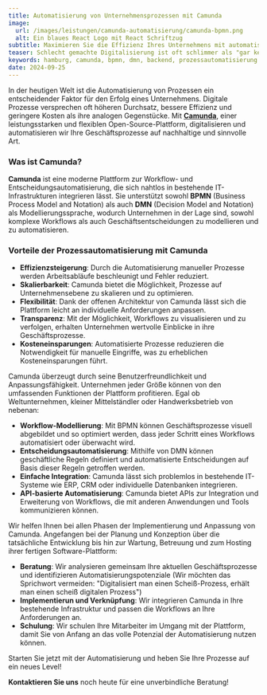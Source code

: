 ```yaml
---
title: Automatisierung von Unternehmensprozessen mit Camunda
image:
  url: /images/leistungen/camunda-automatisierung/camunda-bpmn.png
  alt: Ein blaues React Logo mit React Schriftzug
subtitle: Maximieren Sie die Effizienz Ihres Unternehmens mit automatisierten Workflows
teaser: Schlecht gemachte Digitalisierung ist oft schlimmer als "gar keine Digitalisierung". Wir helfen Ihnen mit Camunda dabei, die Digitalisierung in ihrem Unternehmen sinnvoll, nachhaltig und innovativ zu gestalten.
keywords: hamburg, camunda, bpmn, dmn, backend, prozessautomatisierung
date: 2024-09-25
---
```


In der heutigen Welt ist die Automatisierung von Prozessen ein entscheidender Faktor für den Erfolg eines Unternehmens. Digitale Prozesse versprechen oft höheren Durchsatz, bessere Effizienz und geringere Kosten als ihre analogen Gegenstücke. Mit [**Camunda**](https://camunda.com/), einer leistungsstarken und flexiblen Open-Source-Plattform, digitalisieren und automatisieren wir Ihre Geschäftsprozesse auf nachhaltige und sinnvolle Art.

### Was ist Camunda?

**Camunda** ist eine moderne Plattform zur Workflow- und Entscheidungsautomatisierung, die sich nahtlos in bestehende IT-Infrastrukturen integrieren lässt. Sie unterstützt sowohl **BPMN** (Business Process Model and Notation) als auch **DMN** (Decision Model and Notation) als Modellierungssprache, wodurch Unternehmen in der Lage sind, sowohl komplexe Workflows als auch Geschäftsentscheidungen zu modellieren und zu automatisieren.

### Vorteile der Prozessautomatisierung mit Camunda

- **Effizienzsteigerung**: Durch die Automatisierung manueller Prozesse werden Arbeitsabläufe beschleunigt und Fehler reduziert.
- **Skalierbarkeit**: Camunda bietet die Möglichkeit, Prozesse auf Unternehmensebene zu skalieren und zu optimieren.
- **Flexibilität**: Dank der offenen Architektur von Camunda lässt sich die Plattform leicht an individuelle Anforderungen anpassen.
- **Transparenz**: Mit der Möglichkeit, Workflows zu visualisieren und zu verfolgen, erhalten Unternehmen wertvolle Einblicke in ihre Geschäftsprozesse.
- **Kosteneinsparungen**: Automatisierte Prozesse reduzieren die Notwendigkeit für manuelle Eingriffe, was zu erheblichen Kosteneinsparungen führt.

Camunda überzeugt durch seine Benutzerfreundlichkeit und Anpassungsfähigkeit. Unternehmen jeder Größe können von den umfassenden Funktionen der Plattform profitieren. Egal ob Weltunternehmen, kleiner Mittelständler oder Handwerksbetrieb von nebenan:

- **Workflow-Modellierung**: Mit BPMN können Geschäftsprozesse visuell abgebildet und so optimiert werden, dass jeder Schritt eines Workflows automatisiert oder überwacht wird.
- **Entscheidungsautomatisierung**: Mithilfe von DMN können geschäftliche Regeln definiert und automatisierte Entscheidungen auf Basis dieser Regeln getroffen werden.
- **Einfache Integration**: Camunda lässt sich problemlos in bestehende IT-Systeme wie ERP, CRM oder individuelle Datenbanken integrieren.
- **API-basierte Automatisierung**: Camunda bietet APIs zur Integration und Erweiterung von Workflows, die mit anderen Anwendungen und Tools kommunizieren können.

Wir helfen Ihnen bei allen Phasen der Implementierung und Anpassung von Camunda. Angefangen bei der Planung und Konzeption über die tatsächliche Entwicklung bis hin zur Wartung, Betreuung und zum Hosting ihrer fertigen Software-Plattform:

- **Beratung**: Wir analysieren gemeinsam Ihre aktuellen Geschäftsprozesse und identifizieren Automatisierungspotenziale (Wir möchten das Sprichwort vermeiden: "Digitalisiert man einen Scheiß-Prozess, erhält man einen scheiß digitalen Prozess")
- **Implementierun und Verknüpfung**: Wir integrieren Camunda in Ihre bestehende Infrastruktur und passen die Workflows an Ihre Anforderungen an.
- **Schulung**: Wir schulen Ihre Mitarbeiter im Umgang mit der Plattform, damit Sie von Anfang an das volle Potenzial der Automatisierung nutzen können.

Starten Sie jetzt mit der Automatisierung und heben Sie Ihre Prozesse auf ein neues Level!

**Kontaktieren Sie uns** noch heute für eine unverbindliche Beratung!


<div class="flex gap-4 not-prose items-center justify-center">
  <LinkButton
    variant={'dark'}
    caption={"Gespräch buchen"}
    dark={true}
    href={'https://cal.bitbetter.de/team/bitbetter/projekt-anfrage'}
    newTab={true}
  />
  <LinkButton
    variant="grey"
    caption={"E-Mail schreiben"}
    href={'mailto:info@bitbetter.de'}
  />
</div>

